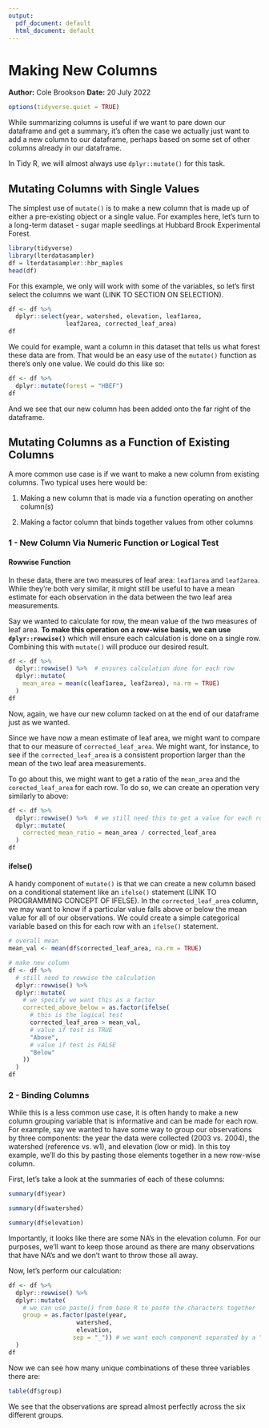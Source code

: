 ```yaml
---
output:
  pdf_document: default
  html_document: default
---
```

# Making New Columns
**Author:** Cole Brookson
**Date:** 20 July 2022

```r
options(tidyverse.quiet = TRUE)
```

While summarizing columns is useful if we want to pare down our dataframe and get a summary, it's often the case we actually just want to add a new column to our dataframe, perhaps based on some set of other columns already in our dataframe. 

In Tidy R, we will almost always use `dplyr::mutate()` for this task. 

## Mutating Columns with Single Values

The simplest use of `mutate()` is to make a new column that is made up of either a pre-existing object or a single value. For examples here, let's turn to a long-term dataset - sugar maple seedlings at Hubbard Brook Experimental Forest. 

```r
library(tidyverse)
library(lterdatasampler)
df = lterdatasampler::hbr_maples
head(df)
```
For this example, we only will work with some of the variables, so let's first select the columns we want (LINK TO SECTION ON SELECTION). 

```r
df <- df %>% 
  dplyr::select(year, watershed, elevation, leaf1area, 
                leaf2area, corrected_leaf_area)
df
```


We could for example, want a column in this dataset that tells us what forest these data are from. That would be an easy use of the `mutate()` function as there's only one value. We could do this like so:

```r
df <- df %>% 
  dplyr::mutate(forest = "HBEF")
df
```

And we see that our new column has been added onto the far right of the dataframe. 

## Mutating Columns as a Function of Existing Columns

A more common use case is if we want to make a new column from existing columns. Two typical uses here would be:

1. Making a new column that is made via a function operating on another column(s)

2. Making a factor column that binds together values from other columns 

### 1 - New Column Via Numeric Function or Logical Test

#### Rowwise Function

In these data, there are two measures of leaf area: `leaf1area` and `leaf2area`. While they're both very similar, it might still be useful to have a mean estimate for each observation in the data between the two leaf area measurements. 

Say we wanted to calculate for row, the mean value of the two measures of leaf area. **To make this operation on a row-wise basis, we can use `dplyr::rowwise()`** which will ensure each calculation is done on a single row. Combining this with `mutate()` will produce our desired result. 

```r
df <- df %>% 
  dplyr::rowwise() %>%  # ensures calculation done for each row
  dplyr::mutate(
    mean_area = mean(c(leaf1area, leaf2area), na.rm = TRUE)
  )
df
```

Now, again, we have our new column tacked on at the end of our dataframe just as we wanted. 

Since we have now a mean estimate of leaf area, we might want to compare that to our measure of `corrected_leaf_area`. We might want, for instance, to see if the `corrected_leaf_area` is a consistent proportion larger than the mean of the two leaf area measurements.

To go about this, we might want to get a ratio of the `mean_area` and the `corected_leaf_area` for each row. To do so, we can create an operation very similarly to above: 

```r
df <- df %>% 
  dplyr::rowwise() %>%  # we still need this to get a value for each row
  dplyr::mutate(
    corrected_mean_ratio = mean_area / corrected_leaf_area
  )
df
```

#### ifelse()

A handy component of `mutate()` is that we can create a new column based on a conditional statement like an `ifelse()` statement (LINK TO PROGRAMMING CONCEPT OF IFELSE). In the `corrected_leaf_area` column, we may want to know if a particular value falls above or below the mean value for all of our observations. We could create a simple categorical variable based on this for each row with an `ifelse()` statement. 

```r
# overall mean 
mean_val <- mean(df$corrected_leaf_area, na.rm = TRUE)

# make new column
df <- df %>% 
  # still need to rowwise the calculation
  dplyr::rowwise() %>% 
  dplyr::mutate(
    # we specify we want this as a factor 
    corrected_above_below = as.factor(ifelse(
      # this is the logical test
      corrected_leaf_area > mean_val,
      # value if test is TRUE
      "Above", 
      # value if test is FALSE
      "Below"
    ))
  )
df
```


### 2 - Binding Columns

While this is a less common use case, it is often handy to make a new column grouping variable that is informative and can be made for each row. For example, say we wanted to have some way to group our observations by three components: the year the data were collected (2003 vs. 2004), the watershed (reference vs. w1), and elevation (low or mid). In this toy example, we'll do this by pasting those elements together in a new row-wise column. 

First, let's take a look at the summaries of each of these columns: 
```r
summary(df$year)
```
```r
summary(df$watershed)
```
```r
summary(df$elevation)
```

Importantly, it looks like there are some NA's in the elevation column. For our purposes, we'll want to keep those around as there are many observations that have NA's and we don't want to throw those all away. 

Now, let's perform our calculation: 

```r
df <- df %>% 
  dplyr::rowwise() %>% 
  dplyr::mutate(
    # we can use paste() from base R to paste the characters together
    group = as.factor(paste(year, 
                   watershed, 
                   elevation, 
                  sep = "_")) # we want each component separated by a "_"
  )
df
```
Now we can see how many unique combinations of these three variables there are: 
```r
table(df$group)
```

We see that the observations are spread almost perfectly across the six different groups. 
